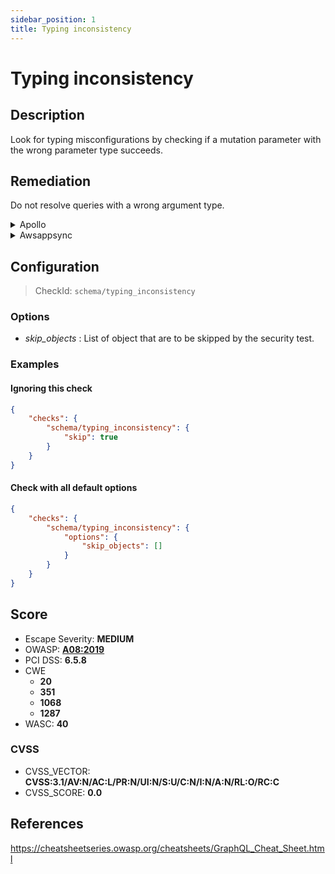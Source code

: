```yaml
---
sidebar_position: 1
title: Typing inconsistency
---
```


# Typing inconsistency

## Description

Look for typing misconfigurations by checking if a mutation parameter with the wrong parameter type succeeds.

## Remediation

Do not resolve queries with a wrong argument type.


<details>
    <summary>Apollo</summary>

Apollo doesn't allow arguments of the wrong type by default.

Example:
```javascript
{
  "errors": [
    {
      "message": "String cannot represent a non string value: 123",
      "extensions": {
        "code": "GRAPHQL_VALIDATION_FAILED"
      }
    }
  ]
}
```

This error should appear if you are using Apollo.


</details>

<details>
    <summary>Awsappsync</summary>

AWS AppSync doesn't allow arguments of the wrong type by default.

Example:

```json
{
  "data": null,
  "errors": [
    {
      "path": null,
      "locations": [
        {
          "line": 1,
          "column": 18,
          "sourceName": null
        }
      ],
      "message": "Validation error of type WrongType: argument 'a' with value 'StringValue{value='4'}' is not a valid 'Int' @ 'testType'"
    }
  ]
}
```


</details>

## Configuration

> CheckId: `schema/typing_inconsistency`

### Options

- *skip_objects* : List of object that are to be skipped by the security test.



### Examples


#### Ignoring this check

```json
{
    "checks": {
        "schema/typing_inconsistency": {
            "skip": true
        }
    }
}
```


#### Check with all default options

```json
{
    "checks": {
        "schema/typing_inconsistency": {
            "options": {
                "skip_objects": []
            }
        }
    }
}
```




## Score

- Escape Severity: **<span className="medium-severity">MEDIUM</span>**
- OWASP: **[A08:2019](https://github.com/OWASP/API-Security/blob/master/editions/2019/en/0xa8-injection.md)**
- PCI DSS: **6.5.8**
- CWE
  - **20**
  - **351**
  - **1068**
  - **1287**
- WASC: **40**



### CVSS

- CVSS_VECTOR: **CVSS:3.1/AV:N/AC:L/PR:N/UI:N/S:U/C:N/I:N/A:N/RL:O/RC:C**
- CVSS_SCORE: **0.0**

## References

https://cheatsheetseries.owasp.org/cheatsheets/GraphQL_Cheat_Sheet.html
